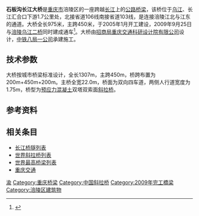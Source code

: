 {{Infobox_Bridge
|bridge_name=石板沟长江大桥
|image=Fuling Shibangou Yangtze River Bridge.jpg
|caption=
|official_name=石板沟长江大桥
|carries=
|crosses=[[长江|长江]] 
|locale={{CHN}}[[重庆市|重庆市]][[涪陵区|涪陵区]]
|maint=
|id=
|design=[[斜拉桥|斜拉桥]]
|mainspan=450米
|length=975米
|width=22米
|height=
|load=
|clearance=
|below=
|traffic=
|begin=2005年1月
|open=2009年9月25日
|closed=
|complete=
|toll=
|troll=
|map_cue=
|map_image=
|map_text=
|map_width=
|coordinates= {{Coord|29.728|107.411|dim:1000_scale:10000_region:CN_type:landmark_source:dewiki|display=inline,title}}
|lat=
|long=
}}

'''石板沟长江大桥'''是[[重庆市|重庆市]]涪陵区的一座跨越[[长江|长江]]上的[[公路|公路]][[桥梁|桥梁]]，该桥位于[[乌江|乌江]]、长江汇合口下游1.7公里处，北接省道106线南接省道103线，是连接涪陵江北与江东的通道。大桥全长975米，主跨450米，于2005年1月开工建设，2009年9月25日与[[涪陵乌江二桥|涪陵乌江二桥]]同时建成通车<ref name="one">{{cite news|author1=蒋艳|title=涪陵两座跨江大桥昨日通车|url=http://cqcbepaper.cqnews.net/cqcb/html/2009-09/26/content_989576.htm|accessdate=2015-09-28|agency=重庆晨报|publisher=华龙网|date=2009-09-26|deadurl=yes|archiveurl=https://web.archive.org/web/20150928224217/http://cqcbepaper.cqnews.net/cqcb/html/2009-09/26/content_989576.htm|archivedate=2015-09-28}}</ref>。大桥由[[招商局重庆交通科研设计院有限公司|招商局重庆交通科研设计院有限公司]]设计，[[中国中铁|中铁八局一公司]]承建施工。

== 技术参数 ==
大桥按城市桥梁标准设计，全长1307m，主跨450m，桥跨布置为200m+450m+200m。主桥全宽22.0m，桥面为双向四车道，两侧人行道宽度为1.75m，桥型为[[预应力混凝土|预应力混凝土]]双塔双索面[[斜拉桥|斜拉桥]]。

==参考资料==
<references/>

==相关条目==
* [[长江桥隧列表|长江桥隧列表]]
* [[世界斜拉桥列表|世界斜拉桥列表]]
* [[世界最高桥梁列表|世界最高桥梁列表]]
*[[重庆交通|重庆交通]]

{{Crossings navbox
|structure= [[长江桥隧列表|桥梁与隧道]]
|place= [[长江|长江]]
|bridge= 石板沟长江大桥
|bridge signs= 四车道公路
|upstream= [[涪陵长江大桥|涪陵长江大桥]]
|upstream signs= {{中国国道名|319}}
|downstream= [[涪陵长江管道桥|涪陵长江管道桥]]
|downstream signs= 八一六厂输气管线
}}
{{重慶橋樑}}

{{DEFAULTSORT:S}}
[[Category:长江大桥|渝]]
[[Category:重庆桥梁|Category:重庆桥梁]]
[[Category:中国斜拉桥|Category:中国斜拉桥]]
[[Category:2009年完工橋梁|Category:2009年完工橋梁]]
[[Category:涪陵区建筑物|Category:涪陵区建筑物]]